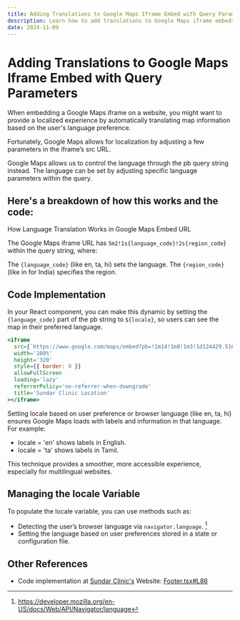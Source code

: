 ```yaml
---
title: Adding Translations to Google Maps Iframe Embed with Query Parameters
description: Learn how to add translations to Google Maps iframe embeds using query parameters. Follow this guide to provide a localized map experience based on user language preferences.
date: 2024-11-09
---
```


# Adding Translations to Google Maps Iframe Embed with Query Parameters

When embedding a Google Maps iframe on a website, you might want to provide a localized experience by automatically translating map information based on the user's language preference. 

Fortunately, Google Maps allows for localization by adjusting a few parameters in the iframe’s src URL.

Google Maps allows us to control the language through the pb query string instead. The language can be set by adjusting specific language parameters within the query.

## Here's a breakdown of how this works and the code:

How Language Translation Works in Google Maps Embed URL

The Google Maps iframe URL has `5m2!1s{language_code}!2s{region_code`} within the query string, where:

The `{language_code}` (like en, ta, hi) sets the language.
The `{region_code}` (like in for India) specifies the region.

## Code Implementation

In your React component, you can make this dynamic by setting the `{language_code}` part of the pb string to `${locale}`, so users can see the map in their preferred language.

```jsx
<iframe
  src={`https://www.google.com/maps/embed?pb=!1m14!1m8!1m3!1d124429.51674082068!2d80.0030849!3d12.9448011!3m2!1i1024!2i768!4f13.1!3m3!1m2!1s0x3a528ba6ba597489%3A0x266f1a52d95c4f1e!2sSundar%20Clinic!5e0!3m2!1s${locale}!2sin`}
  width='100%'
  height='320'
  style={{ border: 0 }}
  allowFullScreen
  loading='lazy'
  referrerPolicy='no-referrer-when-downgrade'
  title='Sundar Clinic Location'
></iframe>
```

Setting locale based on user preference or browser language (like en, ta, hi) ensures Google Maps loads with labels and information in that language. For example:

- locale = 'en' shows labels in English.
- locale = 'ta' shows labels in Tamil.

This technique provides a smoother, more accessible experience, especially for multilingual websites.

## Managing the locale Variable

To populate the locale variable, you can use methods such as:

- Detecting the user’s browser language via `navigator.language`. [^1]
- Setting the language based on user preferences stored in a state or configuration file.

## Other References

- Code implementation at [Sundar Clinic's](https://sundarclinic.com/) Website: [Footer.tsx#L86](https://github.com/Sundar-Clinic/Main-Website/blob/bdcdefc1afa58bdd9d3228f32041c4892d2c9aae/layouts/Footer.tsx#L86)

[^1]: https://developer.mozilla.org/en-US/docs/Web/API/Navigator/language
